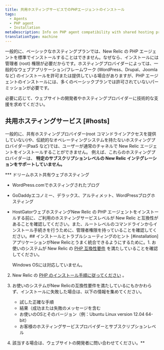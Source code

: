 ```yaml
---
title: 共用ホスティングサービスでのPHPエージェントのインストール
tags:
  - Agents
  - PHP agent
  - Installation
metaDescription: Info on PHP agent compatibility with shared hosting providers and how to determine if your host supports installing the agent.
translationType: machine
---
```


一般的に、ベーシックなホスティングプランでは、New Relic の PHP エージェントを標準でインストールすることはできません。なぜなら、インストールには管理者 (root) 権限が必要だからです。ホスティングプロバイダーによっては、一般的なウェブアプリケーション/フレームワーク (WordPress、Drupal、Joomla など) のインストールを許可または提供している場合がありますが、PHP エージェントのインストールには、多くのベーシックプランでは許可されていないパーミッションが必要です。

必要に応じて、ウェブサイトの開発者やホスティングプロバイダーに技術的な支援を求めてください。

## 共用ホスティングサービス [#hosts]

一般的に、共有ホスティングプロバイダー(root コマンドラインアクセスを提供していない)や、伝統的なオペレーティングシステムを持たないホスティングプロバイダー(PaaS など)では、ユーザーが通常のチャネルで New Relic エージェントをインストールすることができません。 例えば、これらのホスティングプロバイダーは、 **特定のサブスクリプションレベルの New Relic インテグレーションをサポートしていません。**

\*\*\* ドリームホスト共有ウェブホスティング

* WordPress.comでホスティングされたブログ
* GoDaddyエコノミー、デラックス、アルティメット、WordPressブログホスティング
* HostGatorウェブホスティングNew Relic の PHP エージェントをインストールする前に、ご利用のホスティングサービスレベルが New Relic と互換性があることを確認してください。また、ルートレベルのコマンドラインからインストール手続きを行うために、管理者権限を持っていることを確認してください。## インストールとトラブルシューティングのヒント [#installation]アプリケーションがNew Relicとうまく統合できるようにするために。1. お使いのシステムが New Relic の [PHP 互換性要件](/docs/agents/php-agent/getting-started/php-agent-compatibility-requirements) を満たしていることを確認してください。

  <Callout variant="important">
    Windows OSには対応していません。
  </Callout>

2. New Relic の [PHP のインストール手順に従ってください](/docs/agents/php-agent/installation/php-agent-installation-overview) 。

3. お使いのシステムがNew Relicの互換性要件を満たしているにもかかわらず、インストールに失敗した場合は、以下の情報を集めてください。

   * 試した正確な手順
   * 結果（成功または失敗のメッセージを含む
   * お使いのOSとそのバージョン（例：Ubuntu Linux version 12.04 64-bit）
   * お客様のホスティングサービスプロバイダーとサブスクリプションレベル

4. 該当する場合は、ウェブサイトの開発者に問い合わせてください。\*\*
